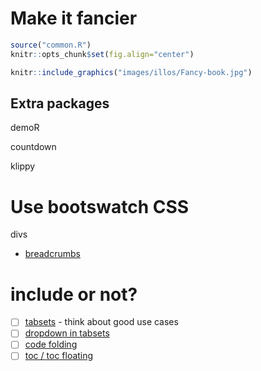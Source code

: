 # Make it fancier {#doc-fancy}

```r
source("common.R")
knitr::opts_chunk$set(fig.align="center")
```


```r
knitr::include_graphics("images/illos/Fancy-book.jpg")
```

## Extra packages

demoR

countdown

klippy

# Use bootswatch CSS

divs

- [breadcrumbs](https://bootswatch.com/flatly/)

# include or not?

- [ ] [tabsets](https://bookdown.org/yihui/rmarkdown/html-document.html#tabbed-sections)
         - think about good use cases
- [ ] [dropdown in tabsets](https://github.com/rstudio/rmarkdown/pull/1405)
- [ ] [code folding](https://rmarkdown-docs.netlify.com/reference/html_document.html)
- [ ] [toc / toc floating](https://rmarkdown-docs.netlify.com/reference/html_document.html) 
